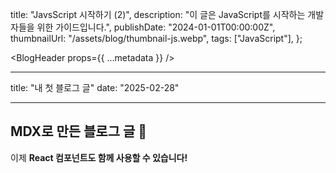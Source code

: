   title: "JavsScript 시작하기 (2)",
  description: "이 글은 JavaScript를 시작하는 개발자들을 위한 가이드입니다.",
  publishDate: "2024-01-01T00:00:00Z",
  thumbnailUrl: "/assets/blog/thumbnail-js.webp",
  tags: ["JavaScript"],
};

<BlogHeader props={{ ...metadata }} />

<article className="blog-content-article">

---

title: "내 첫 블로그 글"
date: "2025-02-28"

---

# MDX로 만든 블로그 글 🚀

이제 **React 컴포넌트도 함께 사용할 수 있습니다!**

</article>
